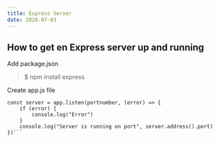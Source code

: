 ```yaml
---
title: Express Server
date: 2020-07-03
---
```

## How to get en Express server up and running

Add package.json

> $ npm install express


Create app.js file

```const app = require("express")();
const server = app.listen(portnumber, (error) => {
    if (error) {
        console.log("Error")
    }
    console.log("Server is running on port", server.address().port)
})```